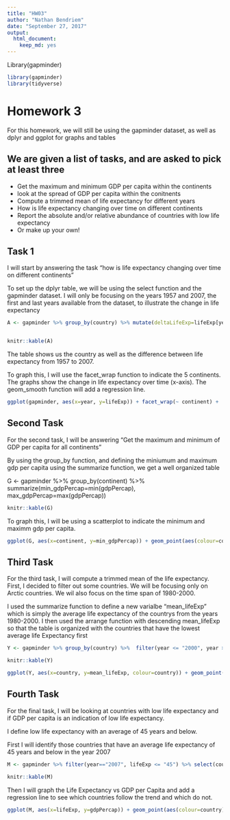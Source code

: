 ```yaml
---
title: "HW03"
author: "Nathan Bendriem"
date: "September 27, 2017"
output: 
  html_document: 
    keep_md: yes
---
```


Library(gapminder)
```r
library(gapminder)
library(tidyverse)
```

# Homework 3

For this homework, we will still be using the gapminder dataset, as well as dplyr and ggplot for graphs and tables


## We are given a list of tasks, and are asked to pick at least three

- Get the maximum and minimum GDP per capita within the continents
- look at the spread of GDP per capita within the conitnents
- Compute a trimmed mean of life expectancy for different years
- How is life expectancy changing over time on different continents
- Report the absolute and/or relative abundance of countries with low life expectancy
- Or make up your own!

## Task 1

I will start by answering the task "how is life expectancy changing over time on different continents"

To set up the dplyr table, we will be using the select function and the gapminder dataset.  I will only be focusing on the years 1957 and 2007, the first and last years available from the dataset, to illustrate the change in life expectancy


```r
A <- gapminder %>% group_by(country) %>% mutate(deltaLifeExp=lifeExp[year==2007]-lifeExp[year==1957]) %>% select(continent, country, deltaLifeExp)


knitr::kable(A)

```

The table shows us the country as well as the difference between life expectancy from 1957 to 2007.  

To graph this, I will use the facet_wrap function to indicate the 5 continents.  The graphs show the change in life expectancy over time (x-axis).  The geom_smooth function will add a regression line.

```r
ggplot(gapminder, aes(x=year, y=lifeExp)) + facet_wrap(~ continent) +  geom_point(aes(colour=continent)) + geom_smooth(se=FALSE) + labs(x= "Year", y="Life Expectancy") 
```


## Second Task

For the second task, I will be answering "Get the maximum and minimum of GDP per capita for all continents"

By using the group_by function, and defining the miniumum and maximum gdp per capita using the summarize function, we get a well organized table

G <- gapminder %>% group_by(continent) %>% summarize(min_gdpPercap=min(gdpPercap), max_gdpPercap=max(gdpPercap))
```r
knitr::kable(G)
```


To graph this, I will be using a scatterplot to indicate the minimum and maximm gdp per capita.


```r
ggplot(G, aes(x=continent, y=min_gdpPercap)) + geom_point(aes(colour=continent)) + labs(x="Continent", y="GDP Per Capita")
```



## Third Task

For the third task, I will compute a trimmed mean of the life expectancy.  First, I decided to filter out some countries.  We will be focusing only on Arctic countries.  We wil also focus on the time span of 1980-2000. 

I used the summarize function to define a new varialbe "mean_lifeExp" which is simply the average life expectancy of the countrys from the years 1980-2000.  I then used the arrange function with descending mean_lifeExp so that the table is organized with the countries that have the lowest average life Expectancy first

```r


Y <- gapminder %>% group_by(country) %>%  filter(year <= "2000", year >= "1980", country=="Norway" | country=="Sweden" | country=="Finland" | country=="Russia" | country=="United States" | country=="Canada" | country=="Denmark" | country=="Iceland") %>% summarize(mean_lifeExp=mean(lifeExp)) %>% arrange(mean_lifeExp, country)

knitr::kable(Y)
```
```r
ggplot(Y, aes(x=country, y=mean_lifeExp, colour=country)) + geom_point() + ggtitle("Average Life Expectancy of Arctic Countries (1980-2000)") + labs(x= "Country", y= "Life Expectancy")
```




## Fourth Task

For the final task, I will be looking at countries with low life expectancy and if GDP per capita is an indication of low life expectancy.

I define low life expectancy with an average of 45 years and below.

First I will identify those countries that have an average life expectancy of 45 years and below in the year 2007

```r
M <- gapminder %>% filter(year=="2007", lifeExp <= "45") %>% select(country, lifeExp, gdpPercap)

knitr::kable(M)
```

Then I will graph the Life Expectancy vs GDP per Capita and add a regression line to see which countries follow the trend and which do not.  

```r
ggplot(M, aes(x=lifeExp, y=gdpPercap)) + geom_point(aes(colour=country)) + labs(x="Life Expectancy", y="GDP Per Capita") + ggtitle("Life Expectancy vs GDP per Capita") 

```



